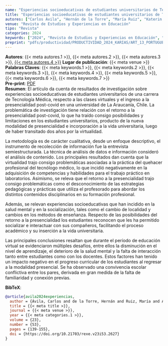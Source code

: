 ```yaml
---
name: "Esperiencias socioeducativas de estudiantes universitarios de Tecnología Médica respecto del ingreso a la presencialidad post-covid"
title: "Esperiencias socioeducativas de estudiantes universitarios de Tecnología Médica respecto del ingreso a la presencialidad post-covid"
autores: ["Carlos Ávila", "Hernán de la Torre", "María Ruiz", "Katerin Arias"]
venue: "Revista de Estudios y Experiencias en Educación"
tipo: "Revista"
categories: 2024
keywords: ["2024", "Revista de Estudios y Experiencias en Educación", "Experiencias Socioeducativas", "COVID-19", "Educación Superior", "Tecnología Médica", "Educación a Distancia"]
preprint: "pdfs/productividad/PRODUCTIVIDAD_2024_KARIAS/ART_13_PORTUGUESA_EDUC_ARIAS ET AL_2024_SCOPUS.pdf"
---
```

**Autores**: {{< meta autores.1 >}}, {{< meta autores.2 >}}, {{< meta autores.3 >}}, [{{< meta autores.4 >}}](../members/current/Katerin Arias.qmd)
**Lugar de publicación**: {{< meta venue >}}     
**Palabras Claves**: {{< meta keywords.1 >}}, {{< meta keywords.2 >}}, {{< meta keywords.3 >}}, {{< meta keywords.4 >}}, {{< meta keywords.5 >}}, {{< meta keywords.6 >}}, {{< meta keywords.7 >}}    
**Pre-print**: [PDF](../{{< meta preprint >}})    
**Resumen**: El artículo da cuenta de resultados de investigación sobre experiencias socioeducativas de estudiantes universitarios de una carrera de Tecnología Médica, respecto a las clases virtuales y el ingreso a la presencialidad post-covid en una universidad de La Araucanía, Chile. La problemática de investigación tiene relación con el retorno a la presencialidad post-covid, lo que ha traído consigo posibilidades y limitaciones en los estudiantes universitarios, producto de la nueva modalidad de presencialidad e incorporación a la vida universitaria, luego de haber transitado dos años por la virtualidad.

La metodología es de carácter cualitativa, desde un enfoque descriptivo, el instrumento de recolección de información fue la entrevista semiestructurada. La técnica de análisis de datos e información consideró el análisis de contenido. Los principales resultados dan cuenta que la virtualidad trajo consigo problemáticas asociadas a la práctica del quehacer profesional del tecnólogo médico, lo que incidió negativamente en la adquisición de competencias y habilidades para el trabajo práctico en laboratorios. Asimismo, se releva que el retorno a la presencialidad trajo consigo problemáticas como el desconocimiento de las estrategias pedagógicas y prácticas que utiliza el profesorado para abordar los distintos contenidos disciplinarios en su formación profesional.

Además, se relevan experiencias socioeducativas que han incidido en la salud mental y en la socialización, tales como el cambio de localidad y cambios en los métodos de enseñanza. Respecto de las posibilidades del retorno a la presencialidad los estudiantes reconocen que les ha permitido socializar e interactuar con sus compañeros, facilitando el proceso académico y su inserción a la vida universitaria.

Las principales conclusiones resaltan que durante el período de educación virtual se evidenciaron múltiples desafíos, entre ellos la disminución en el nivel de aprendizaje, el deterioro de la salud mental y la falta de interacción tanto entre estudiantes como con los docentes. Estos factores han tenido un impacto negativo en el progreso curricular de los estudiantes al regresar a la modalidad presencial. Se ha observado una convivencia escolar conflictiva entre los pares, derivada en gran medida de la falta de familiaridad y conexión previas.

**BibTeX**:
```bibtex
@article{avila2024experiencias,
  author = {Ávila, Carlos and de la Torre, Hernán and Ruiz, María and Arias, Katerin},
  title = {{< meta title >}},
  journal = {{< meta venue >}},
  year = {{< meta categories.1 >}},
  volume = {23},
  number = {53},
  pages = {139-155},
  doi = {https://doi.org/10.21703/rexe.v23i53.2627}
}
```
